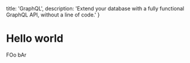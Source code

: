   title: 'GraphQL',
  description: 'Extend your database with a fully functional GraphQL API, without a line of code.'
}


# Hello world


FOo bAr